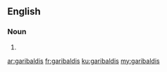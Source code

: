 ==English==

===Noun===
{{head|en|plural}}

# {{plural of|garibaldi|lang=en}}

[[ar:garibaldis]]
[[fr:garibaldis]]
[[ku:garibaldis]]
[[my:garibaldis]]